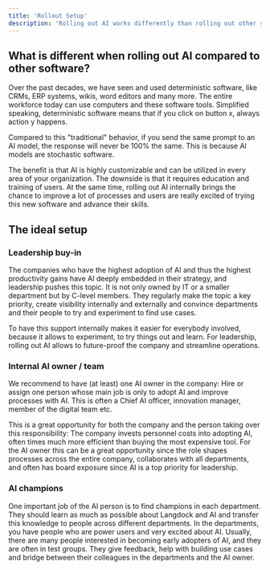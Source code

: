 ```yaml
---
title: 'Rollout Setup'
description: 'Rolling out AI works differently than rolling out other software tools. Here is the ideal setup we have seen in successful rollouts.'
---
```


## What is different when rolling out AI compared to other software?

Over the past decades, we have seen and used deterministic software, like CRMs, ERP systems, wikis, word editors and many more. The entire workforce today can use computers and these software tools. Simplified speaking, deterministic software means that if you click on button x, always action y happens.

Compared to this "traditional" behavior, if you send the same prompt to an AI model, the response will never be 100% the same. This is because AI models are stochastic software.

The benefit is that AI is highly customizable and can be utilized in every area of your organization. The downside is that it requires education and training of users. At the same time, rolling out AI internally brings the chance to improve a lot of processes and users are really excited of trying this new software and advance their skills.

## The ideal setup

### Leadership buy-in

The companies who have the highest adoption of AI and thus the highest productivity gains have AI deeply embedded in their strategy, and leadership pushes this topic. It is not only owned by IT or a smaller department but by C-level members. They regularly make the topic a key priority, create visibility internally and externally and convince departments and their people to try and experiment to find use cases.

To have this support internally makes it easier for everybody involved, because it allows to experiment, to try things out and learn. For leadership, rolling out AI allows to future-proof the company and streamline operations.

### Internal AI owner / team

We recommend to have (at least) one AI owner in the company: Hire or assign one person whose main job is only to adopt AI and improve processes with AI. This is often a Chief AI officer, innovation manager, member of the digital team etc.

This is a great opportunity for both the company and the person taking over this responsibility: The company invests personnel costs into adopting AI, often times much more efficient than buying the most expensive tool. For the AI owner this can be a great opportunity since the role shapes processes across the entire company, collaborates with all departments, and often has board exposure since AI is a top priority for leadership.

### AI champions

One important job of the AI person is to find champions in each department. They should learn as much as possible about Langdock and AI and transfer this knowledge to people across different departments. In the departments, you have people who are power users and very excited about AI. Usually, there are many people interested in becoming early adopters of AI, and they are often in test groups. They give feedback, help with building use cases and bridge between their colleagues in the departments and the AI owner.